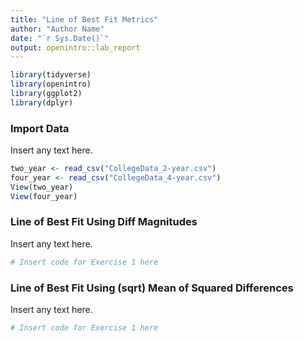 ```yaml
---
title: "Line of Best Fit Metrics"
author: "Author Name"
date: "`r Sys.Date()`"
output: openintro::lab_report
---
```


```r
library(tidyverse)
library(openintro)
library(ggplot2)
library(dplyr)
```

### Import Data

Insert any text here.

```r
two_year <- read_csv("CollegeData_2-year.csv")
four_year <- read_csv("CollegeData_4-year.csv")
View(two_year)
View(four_year)
```

### Line of Best Fit Using Diff Magnitudes

Insert any text here.

```r
# Insert code for Exercise 1 here
```

### Line of Best Fit Using (sqrt) Mean of Squared Differences 

Insert any text here.

```r
# Insert code for Exercise 1 here
```

